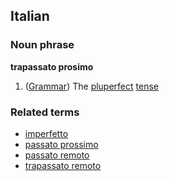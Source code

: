 ==Italian==
===Noun phrase===
'''trapassato prosimo'''
# ([[Grammar]]) The [[pluperfect]] [[tense]]
===Related terms===
* [[imperfetto]]
* [[passato prossimo]]
* [[passato remoto]]
* [[trapassato remoto]]